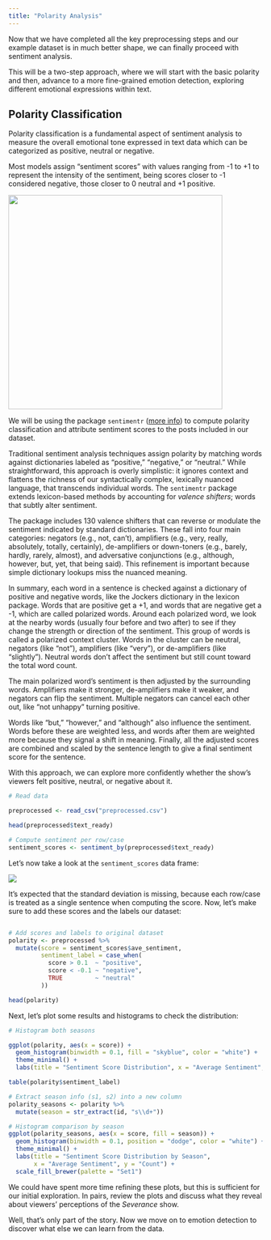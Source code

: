 ```yaml
---
title: "Polarity Analysis"
---
```


Now that we have completed all the key preprocessing steps and our example dataset is in much better shape, we can finally proceed with sentiment analysis.

This will be a two-step approach, where we will start with the basic polarity and then, advance to a more fine-grained emotion detection, exploring different emotional expressions within text.

## Polarity Classification

Polarity classification is a fundamental aspect of sentiment analysis to measure the overall emotional tone expressed in text data which can be categorized as positive, neutral or negative.

Most models assign "sentiment scores" with values ranging from -1 to +1 to represent the intensity of the sentiment, being scores closer to -1 considered negative, those closer to 0 neutral and +1 positive.

![](images/polarity.jpg){width="424"}

We will be using the package `sentimentr` ([more info](https://cran.r-project.org/web/packages/sentimentr/sentimentr.pdf)) to compute polarity classification and attribute sentiment scores to the posts included in our dataset.

Traditional sentiment analysis techniques assign polarity by matching words against dictionaries labeled as “positive,” “negative,” or “neutral.” While straightforward, this approach is overly simplistic: it ignores context and flattens the richness of our syntactically complex, lexically nuanced language, that transcends individual words. The `sentimentr` package extends lexicon-based methods by accounting for *valence shifters*; words that subtly alter sentiment.

The package includes 130 valence shifters that can reverse or modulate the sentiment indicated by standard dictionaries. These fall into four main categories: negators (e.g., not, can’t), amplifiers (e.g., very, really, absolutely, totally, certainly), de-amplifiers or down-toners (e.g., barely, hardly, rarely, almost), and adversative conjunctions (e.g., although, however, but, yet, that being said). This refinement is important because simple dictionary lookups miss the nuanced meaning.

In summary, each word in a sentence is checked against a dictionary of positive and negative words, like the Jockers dictionary in the lexicon package. Words that are positive get a +1, and words that are negative get a -1, which are called polarized words. Around each polarized word, we look at the nearby words (usually four before and two after) to see if they change the strength or direction of the sentiment. This group of words is called a polarized context cluster. Words in the cluster can be neutral, negators (like "not"), amplifiers (like "very"), or de-amplifiers (like "slightly"). Neutral words don’t affect the sentiment but still count toward the total word count.

The main polarized word’s sentiment is then adjusted by the surrounding words. Amplifiers make it stronger, de-amplifiers make it weaker, and negators can flip the sentiment. Multiple negators can cancel each other out, like “not unhappy” turning positive.

Words like “but,” “however,” and “although” also influence the sentiment. Words before these are weighted less, and words after them are weighted more because they signal a shift in meaning. Finally, all the adjusted scores are combined and scaled by the sentence length to give a final sentiment score for the sentence.

With this approach, we can explore more confidently whether the show’s viewers felt positive, neutral, or negative about it.

``` r
# Read data

preprocessed <- read_csv("preprocessed.csv")

head(preprocessed$text_ready)

# Compute sentiment per row/case
sentiment_scores <- sentiment_by(preprocessed$text_ready)
```

Let's now take a look at the `sentiment_scores` data frame:

![](images/sentiment-scores.png)

It’s expected that the standard deviation is missing, because each row/case is treated as a single sentence when computing the score. Now, let's make sure to add these scores and the labels our dataset:

``` r

# Add scores and labels to original dataset
polarity <- preprocessed %>%
  mutate(score = sentiment_scores$ave_sentiment,
         sentiment_label = case_when(
           score > 0.1  ~ "positive",
           score < -0.1 ~ "negative",
           TRUE         ~ "neutral"
         ))

head(polarity)
```

Next, let's plot some results and histograms to check the distribution:

``` r
# Histogram both seasons

ggplot(polarity, aes(x = score)) +
  geom_histogram(binwidth = 0.1, fill = "skyblue", color = "white") +
  theme_minimal() +
  labs(title = "Sentiment Score Distribution", x = "Average Sentiment", y = "Count")

table(polarity$sentiment_label)

# Extract season info (s1, s2) into a new column
polarity_seasons <- polarity %>%
  mutate(season = str_extract(id, "s\\d+"))

# Histogram comparison by season
ggplot(polarity_seasons, aes(x = score, fill = season)) +
  geom_histogram(binwidth = 0.1, position = "dodge", color = "white") +
  theme_minimal() +
  labs(title = "Sentiment Score Distribution by Season", 
       x = "Average Sentiment", y = "Count") +
  scale_fill_brewer(palette = "Set1")
```

We could have spent more time refining these plots, but this is sufficient for our initial exploration. In pairs, review the plots and discuss what they reveal about viewers’ perceptions of the *Severance* show.

Well, that’s only part of the story. Now we move on to emotion detection to discover what else we can learn from the data.
